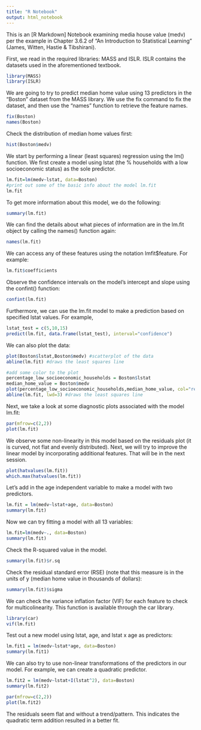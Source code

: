 ```yaml
---
title: "R Notebook"
output: html_notebook
---
```


This is an [R Markdown] Notebook examining media house value (medv) per the example in Chapter 3.6.2 of "An Introduction to Statistical Learning" (James, Witten, Hastie & Tibshirani).

First, we read in the required libraries: MASS and ISLR.  ISLR contains the datasets used in the aforementioned textbook. 

```r
library(MASS)
library(ISLR)
```

We are going to try to predict median home value using 13 predictors in the "Boston" dataset from the MASS library.  We use the fix command to fix the dataset, and then use the "names" function to retrieve the feature names.

```r
fix(Boston)
names(Boston)
```
Check the distribution of median home values first:

```r
hist(Boston$medv)
```


We start by performing a linear (least squares) regression using the lm() function. We first create a model using lstat (the % households with a low socioeconomic status) as the sole predictor.

```r
lm.fit=lm(medv~lstat, data=Boston)
#print out some of the basic info about the model lm.fit
lm.fit
```

To get more information about this model, we do the following:

```r
summary(lm.fit)
```

We can find the details about what pieces of information are in the lm.fit object by calling the names() function again:

```r
names(lm.fit)
```

We can access any of these features using the notation lmfit$feature.  For example:

```r
lm.fit$coefficients
```

Observe the confidence intervals on the model's intercept and slope using the confint() function:

```r
confint(lm.fit)
```

Furthermore, we can use the lm.fit model to make a prediction based on specified lstat values.  For example,

```r
lstat_test = c(5,10,15)
predict(lm.fit, data.frame(lstat_test), interval="confidence")
```

We can also plot the data:
```r
plot(Boston$lstat,Boston$medv) #scatterplot of the data
abline(lm.fit) #draws the least squares line
```

```r
#add some color to the plot
percentage_low_socioeconomic_households = Boston$lstat
median_home_value = Boston$medv
plot(percentage_low_socioeconomic_households,median_home_value, col="red", pch=20) #scatterplot of the data
abline(lm.fit, lwd=3) #draws the least squares line
```

Next, we take a look at some diagnostic plots associated with the model lm.fit:

```r
par(mfrow=c(2,2))
plot(lm.fit)
```
We observe some non-linearity in this model based on the residuals plot (it is curved, not flat and evenly distributed). Next, we will try to improve the linear model by incorporating additional features. That will be in the next session.

```r
plot(hatvalues(lm.fit))
which.max(hatvalues(lm.fit))
```

Let's add in the age independent variable to make a model with two predictors.
```r
lm.fit = lm(medv~lstat+age, data=Boston)
summary(lm.fit)
```

Now we can try fitting a model with all 13 variables:

```r
lm.fit=lm(medv~., data=Boston)
summary(lm.fit)
```
Check the R-squared value in the model.
```r
summary(lm.fit)$r.sq
```
Check the residual standard error (RSE) (note that this measure is in the units of y (median home value in thousands of dollars):
```r
summary(lm.fit)$sigma
```


We can check the variance inflation factor (VIF) for each feature to check for multicolinearity.  This function is available through the car library.

```r
library(car)
vif(lm.fit)
```
Test out a new model using lstat, age, and lstat x age as predictors:
```r
lm.fit1 = lm(medv~lstat*age, data=Boston)
summary(lm.fit1)
```

We can also try to use non-linear transformations of the predictors in our model.  For example, we can create a quadratic predictor.
```r
lm.fit2 = lm(medv~lstat+I(lstat^2), data=Boston)
summary(lm.fit2)
```
```r
par(mfrow=c(2,2))
plot(lm.fit2)
```
The residuals seem flat and without a trend/pattern.  This indicates the quadratic term addition resulted in a better fit. 
